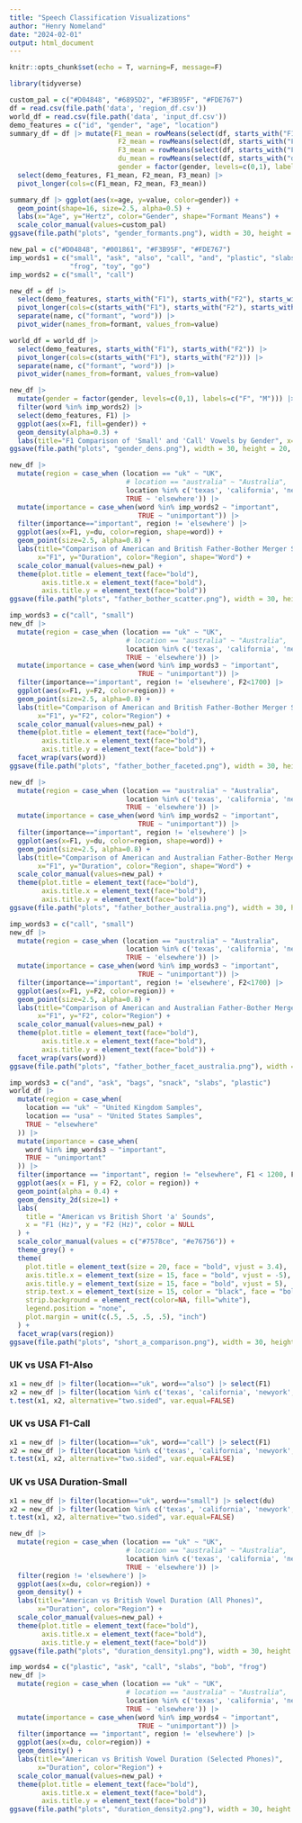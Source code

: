 ```yaml
---
title: "Speech Classification Visualizations"
author: "Henry Nomeland"
date: "2024-02-01"
output: html_document
---
```


```r
knitr::opts_chunk$set(echo = T, warning=F, message=F)
```

```r
library(tidyverse)
```

```r
custom_pal = c("#D04848", "#6895D2", "#F3B95F", "#FDE767")
df = read.csv(file.path('data', 'region_df.csv'))
world_df = read.csv(file.path('data', 'input_df.csv'))
demo_features = c("id", "gender", "age", "location")
summary_df = df |> mutate(F1_mean = rowMeans(select(df, starts_with("F1"))),
                           F2_mean = rowMeans(select(df, starts_with("F2"))),
                           F3_mean = rowMeans(select(df, starts_with("F3"))),
                           du_mean = rowMeans(select(df, starts_with("du"))),
                           gender = factor(gender, levels=c(0,1), labels=c("F", "M"))) |> 
  select(demo_features, F1_mean, F2_mean, F3_mean) |> 
  pivot_longer(cols=c(F1_mean, F2_mean, F3_mean))

summary_df |> ggplot(aes(x=age, y=value, color=gender)) +
  geom_point(shape=16, size=2.5, alpha=0.5) +
  labs(x="Age", y="Hertz", color="Gender", shape="Formant Means") +
  scale_color_manual(values=custom_pal)
ggsave(file.path("plots", "gender_formants.png"), width = 30, height = 20, units = "cm")
```


```r
new_pal = c("#D04848", "#001861", "#F3B95F", "#FDE767")
imp_words1 = c("small", "ask", "also", "call", "and", "plastic", "slabs", "bob",
               "frog", "toy", "go")
imp_words2 = c("small", "call")

new_df = df |> 
  select(demo_features, starts_with("F1"), starts_with("F2"), starts_with("F3"), starts_with("du")) |> 
  pivot_longer(cols=c(starts_with("F1"), starts_with("F2"), starts_with("F3"), starts_with("du"))) |> 
  separate(name, c("formant", "word")) |> 
  pivot_wider(names_from=formant, values_from=value) 

world_df = world_df |> 
  select(demo_features, starts_with("F1"), starts_with("F2")) |> 
  pivot_longer(cols=c(starts_with("F1"), starts_with("F2"))) |> 
  separate(name, c("formant", "word")) |> 
  pivot_wider(names_from=formant, values_from=value) 

new_df |> 
  mutate(gender = factor(gender, levels=c(0,1), labels=c("F", "M"))) |> 
  filter(word %in% imp_words2) |> 
  select(demo_features, F1) |> 
  ggplot(aes(x=F1, fill=gender)) +
  geom_density(alpha=0.3) +
  labs(title="F1 Comparison of 'Small' and 'Call' Vowels by Gender", x="F1", y="")
ggsave(file.path("plots", "gender_dens.png"), width = 30, height = 20, units = "cm")
```

```r
new_df |> 
  mutate(region = case_when (location == "uk" ~ "UK",
                             # location == "australia" ~ "Australia",
                             location %in% c('texas', 'california', 'newyork', 'minnesota') ~ "Selected USA",
                             TRUE ~ 'elsewhere')) |> 
  mutate(importance = case_when(word %in% imp_words2 ~ "important",
                                TRUE ~ "unimportant")) |> 
  filter(importance=="important", region != 'elsewhere') |> 
  ggplot(aes(x=F1, y=du, color=region, shape=word)) +
  geom_point(size=2.5, alpha=0.8) +
  labs(title="Comparison of American and British Father-Bother Merger Sounds", 
       x="F1", y="Duration", color="Region", shape="Word") +
  scale_color_manual(values=new_pal) +
  theme(plot.title = element_text(face="bold"),
        axis.title.x = element_text(face="bold"),
        axis.title.y = element_text(face="bold"))
ggsave(file.path("plots", "father_bother_scatter.png"), width = 30, height = 20, units = "cm")
```

```r
imp_words3 = c("call", "small")
new_df |> 
  mutate(region = case_when (location == "uk" ~ "UK",
                             # location == "australia" ~ "Australia",
                             location %in% c('texas', 'california', 'newyork', 'minnesota') ~ "Selected USA",
                             TRUE ~ 'elsewhere')) |> 
  mutate(importance = case_when(word %in% imp_words3 ~ "important",
                                TRUE ~ "unimportant")) |> 
  filter(importance=="important", region != 'elsewhere', F2<1700) |> 
  ggplot(aes(x=F1, y=F2, color=region)) +
  geom_point(size=2.5, alpha=0.8) +
  labs(title="Comparison of American and British Father-Bother Merger Sounds", 
       x="F1", y="F2", color="Region") +
  scale_color_manual(values=new_pal) +
  theme(plot.title = element_text(face="bold"),
        axis.title.x = element_text(face="bold"),
        axis.title.y = element_text(face="bold")) +
  facet_wrap(vars(word))
ggsave(file.path("plots", "father_bother_faceted.png"), width = 30, height = 20, units = "cm")
```

```r
new_df |> 
  mutate(region = case_when (location == "australia" ~ "Australia",
                             location %in% c('texas', 'california', 'newyork', 'minnesota') ~ "Selected USA",
                             TRUE ~ 'elsewhere')) |> 
  mutate(importance = case_when(word %in% imp_words2 ~ "important",
                                TRUE ~ "unimportant")) |> 
  filter(importance=="important", region != 'elsewhere') |> 
  ggplot(aes(x=F1, y=du, color=region, shape=word)) +
  geom_point(size=2.5, alpha=0.8) +
  labs(title="Comparison of American and Australian Father-Bother Merger Sounds", 
       x="F1", y="Duration", color="Region", shape="Word") +
  scale_color_manual(values=new_pal) +
  theme(plot.title = element_text(face="bold"),
        axis.title.x = element_text(face="bold"),
        axis.title.y = element_text(face="bold"))
ggsave(file.path("plots", "father_bother_australia.png"), width = 30, height = 20, units = "cm")
```

```r
imp_words3 = c("call", "small")
new_df |> 
  mutate(region = case_when (location == "australia" ~ "Australia",
                             location %in% c('texas', 'california', 'newyork', 'minnesota') ~ "Selected USA",
                             TRUE ~ 'elsewhere')) |> 
  mutate(importance = case_when(word %in% imp_words3 ~ "important",
                                TRUE ~ "unimportant")) |> 
  filter(importance=="important", region != 'elsewhere', F2<1700) |> 
  ggplot(aes(x=F1, y=F2, color=region)) +
  geom_point(size=2.5, alpha=0.8) +
  labs(title="Comparison of American and Australian Father-Bother Merger Sounds", 
       x="F1", y="F2", color="Region") +
  scale_color_manual(values=new_pal) +
  theme(plot.title = element_text(face="bold"),
        axis.title.x = element_text(face="bold"),
        axis.title.y = element_text(face="bold")) +
  facet_wrap(vars(word))
ggsave(file.path("plots", "father_bother_facet_australia.png"), width = 30, height = 20, units = "cm")
```

```r
imp_words3 = c("and", "ask", "bags", "snack", "slabs", "plastic")
world_df |> 
  mutate(region = case_when(
    location == "uk" ~ "United Kingdom Samples",
    location == "usa" ~ "United States Samples",
    TRUE ~ "elsewhere"
  )) |>
  mutate(importance = case_when(
    word %in% imp_words3 ~ "important",
    TRUE ~ "unimportant"
  )) |>
  filter(importance == "important", region != "elsewhere", F1 < 1200, F2 > 800) |>
  ggplot(aes(x = F1, y = F2, color = region)) +
  geom_point(alpha = 0.4) +
  geom_density_2d(size=1) +
  labs(
    title = "American vs British Short 'a' Sounds",
    x = "F1 (Hz)", y = "F2 (Hz)", color = NULL
  ) +
  scale_color_manual(values = c("#7578ce", "#e76756")) +
  theme_grey() +
  theme(
    plot.title = element_text(size = 20, face = "bold", vjust = 3.4),
    axis.title.x = element_text(size = 15, face = "bold", vjust = -5),
    axis.title.y = element_text(size = 15, face = "bold", vjust = 5),
    strip.text.x = element_text(size = 15, color = "black", face = "bold.italic", vjust=0.5),
    strip.background = element_rect(color=NA, fill="white"),
    legend.position = "none",
    plot.margin = unit(c(.5, .5, .5, .5), "inch")
  ) +
  facet_wrap(vars(region))
ggsave(file.path("plots", "short_a_comparison.png"), width = 30, height = 20, units = "cm")
```

### UK vs USA F1-Also

```r
x1 = new_df |> filter(location=="uk", word=="also") |> select(F1)
x2 = new_df |> filter(location %in% c('texas', 'california', 'newyork', 'minnesota'), word=="also") |> select(F1)
t.test(x1, x2, alternative="two.sided", var.equal=FALSE)
```

### UK vs USA F1-Call

```r
x1 = new_df |> filter(location=="uk", word=="call") |> select(F1)
x2 = new_df |> filter(location %in% c('texas', 'california', 'newyork', 'minnesota'), word=="call") |> select(F1)
t.test(x1, x2, alternative="two.sided", var.equal=FALSE)
```

### UK vs USA Duration-Small

```r
x1 = new_df |> filter(location=="uk", word=="small") |> select(du)
x2 = new_df |> filter(location %in% c('texas', 'california', 'newyork', 'minnesota'), word=="small") |> select(du)
t.test(x1, x2, alternative="two.sided", var.equal=FALSE)
```

```r
new_df |> 
  mutate(region = case_when (location == "uk" ~ "UK",
                             # location == "australia" ~ "Australia",
                             location %in% c('texas', 'california', 'newyork', 'minnesota') ~ "Selected USA",
                             TRUE ~ 'elsewhere')) |> 
  filter(region != 'elsewhere') |> 
  ggplot(aes(x=du, color=region)) +
  geom_density() +
  labs(title="American vs British Vowel Duration (All Phones)", 
       x="Duration", color="Region") +
  scale_color_manual(values=new_pal) +
  theme(plot.title = element_text(face="bold"),
        axis.title.x = element_text(face="bold"),
        axis.title.y = element_text(face="bold"))
ggsave(file.path("plots", "duration_density1.png"), width = 30, height = 20, units = "cm")
```

```r
imp_words4 = c("plastic", "ask", "call", "slabs", "bob", "frog")
new_df |> 
  mutate(region = case_when (location == "uk" ~ "UK",
                             # location == "australia" ~ "Australia",
                             location %in% c('texas', 'california', 'newyork', 'minnesota') ~ "Selected USA",
                             TRUE ~ 'elsewhere')) |> 
  mutate(importance = case_when(word %in% imp_words4 ~ "important",
                                TRUE ~ "unimportant")) |> 
  filter(importance == "important", region != 'elsewhere') |> 
  ggplot(aes(x=du, color=region)) +
  geom_density() +
  labs(title="American vs British Vowel Duration (Selected Phones)", 
       x="Duration", color="Region") +
  scale_color_manual(values=new_pal) +
  theme(plot.title = element_text(face="bold"),
        axis.title.x = element_text(face="bold"),
        axis.title.y = element_text(face="bold"))
ggsave(file.path("plots", "duration_density2.png"), width = 30, height = 20, units = "cm")
```

